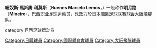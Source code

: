 {{地区惯用词}}
{{Football player infobox 
| playername = 明尼路
| image = 
| fullname = Huenes Marcelo Lemos
| height = {{height|m=1.84}}
| dateofbirth = {{Birth date and age|1981|12|5|mf=y}} 
| cityofbirth = Iguatama-MG
| countryofbirth = [[巴西|巴西]] 
| currentclub  = [[大阪飛腳|大阪飛腳]] 
| clubnumber = 3
| position = [[中堅|中堅]]
| youthyears = 1998-1999
| youthclubs = {{tsl|en|Esporte Clube Mamoré||馬莫雷}}
| years = 2000<br>2001<br>2002-2004<br>2004<br>2004-2006<br>2006<br>2006-2007<br>2008-present
| clubs = {{tsl|en|América Futebol Clube (SP)||阿美利加SP}}<br>Patrocinense-MG<br>{{tsl|en|Associação Desportiva Atlética do Paraná||ADAP}}<br>Operário-PR<br>{{tsl|en|Centro Sportivo Alagoano||CSA}}<br>{{tsl|en|Associação Desportiva Atlética do Paraná||ADAP}}（外借）<br>[[國際體育會|國際體育會]]<br>[[大阪飛腳|大阪飛腳]]
| caps(goals) = <br><br><br><br><br>{{0}}{{0}}6 {{0}}{{0}}(0)<br>{{0}}{{0}}6 {{0}}{{0}}(1)<br>{{0}}{{0}}0 {{0}}{{0}}(0)
| pcupdate = [[27_April|27 April]] 2008
}}
'''紐奴斯·馬斯奧·利莫斯'''（'''Huenes Marcelo Lemos'''，{{bd|1981年|12月5日|catidx=Mineiro, Huenes Marcelo Lemes}}）一般称作'''明尼路'''（'''Mineiro'''），[[巴西|巴西]]职业足球运动员，现效力於[[日本職業足球联赛|日本職業足球联赛]]球会[[大阪飛腳|大阪飛腳]]队。

{{足球运动员小作品}}



{{DEFAULTSORT:Mineiro, Huenes Marcelo Lemes}}
[[category:巴西足球运动员|category:巴西足球运动员]]
[[Category:日職球員|Category:日職球員]]
[[Category:國際體育會球員|Category:國際體育會球員]]
[[Category:大阪飛腳球員|Category:大阪飛腳球員]]